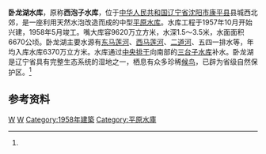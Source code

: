 {{Otheruses|卧龙湖水库|other=同名或類似名的其它條目描述}}
{{Infobox Reservoir 
|name = 卧龙湖水库
|nickname =卧龙湖
|image = 
|image_caption = 
|map = 
|map_caption = 
|pushpin_map = China Liaoning
|pushpin_map_caption = 卧龙湖水库在辽宁的位置
|code =BBA12120333
|class = 中型水库
|location_of_reservoir = [[辽宁省|辽宁省]][[康平县|康平县]]
|location_of_dam =
|inflow = [[东马莲河|东马莲河]]、[[西马莲河|西马莲河]]、[[二道河_(康平)|二道河]]、<br>五四一排水
|outflow =[[中央排干_(康平县)|中央排干]]
|catchment_area =
|reservoir_area =
|mean_depth = 
|maximum_depth = 
|flood_level = 
|normal_water_level =
|dead_water_level = 
|water_quality = 
|island = 
|maximum_storage_capacity = 9620万
|normal_storage_capacity =
|type_of_dam =
|elevation_of_dam =
|height_of_dam =
|length_of_dam =
|width_of_dam =
|installed_capacity = 
|irrigated_area =
|start = 1957年10月
|complete = 1958年5月
|cost = 
|emigrate =
|latd = 42
|latm = 45
|lats = 5.4
|latNS =N 
|longd = 123
|longm = 18
|longs =13.4
|longEW = E
|website = 
|footnotes = <ref name="中国河湖大典">{{cite book zh |author=《[[中国河湖大典|中国河湖大典]]》编纂委员会 |title=《中国河湖大典·黑龙江、辽河卷》 |format=M |edition=1 |location=北京 |publisher=中国水利水电出版社 |date=2014年4月 |pages=251页 |id= ISBN 978-7-5170-1950-3}}</ref>
}}
'''卧龙湖水库'''，原称'''西泡子水库'''，位于[[中华人民共和国|中华人民共和国]][[辽宁省|辽宁省]][[沈阳市|沈阳市]][[康平县|康平县]]县城西北郊，是一座利用天然水泡改造而成的中型[[平原水库|平原水库]]。水库工程于1957年10月开始兴建，1958年5月竣工。嘴大库容9620万立方米，水深1.5～3.5米，水面面积6670公顷。卧龙湖主要水源有[[东马莲河|东马莲河]]、[[西马莲河|西马莲河]]、[[二道河_(康平)|二道河]]、五四一排水等，年均入库水库6370万立方米。水库通过[[中央排干_(康平县)|中央排干]]向南部的[[三台子水库|三台子水库]]补水。卧龙湖是辽宁省具有完整生态系统的湿地之一，栖息有众多珍稀[[候鸟|候鸟]]，已辟为省级自然保护区。<ref name="中国河湖大典"/>

==参考资料==
{{reflist}}
[[Category:辽宁水库|W]]
[[Category:康平县|W]]
[[Category:1958年建築|Category:1958年建築]]
[[Category:平原水庫|Category:平原水庫]]